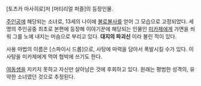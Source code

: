 [토츠카 마사히로]저 [머티리얼 퍼즐]의 등장인물. 

[[주인공]]에 해당되는 소녀로, 13세의 나이에 [[불로불사]]를 얻어 그 모습으로 고정되었다. 세 명의 주인공중 최초로 본편에 등장해 이야기꾼에 해당되는 인물인 [[미카제]]에게 가면을 씌워 그를 노예 내지는 머슴으로 부리고 있다. 
'''대지의 파괴신''' 이라 불린 적이 있다. 

사용 마법의 이름은 [스파이시 드롭]으로, 사탕에 마력을 담아서 폭발시킬 수가 있다. 이 사탕을 미카제에게 먹여 협박에 쓰기도 한다.

[[여동생]]을 지키지 못하고 자신만 살아남은 것에 후회하고 있다. 원래는 평범한 성격의, 유약한 소녀였던 것으로 추정된다.



